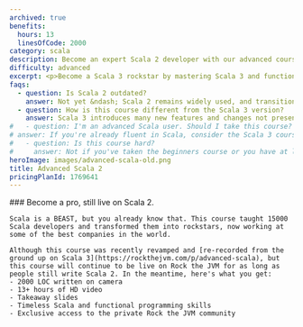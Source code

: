 ```yaml
---
archived: true
benefits:
  hours: 13
  linesOfCode: 2000
category: scala
description: Become an expert Scala 2 developer with our advanced course. Master Scala 2 and functional programming through clear lessons, practical exercises, and a smooth learning curve. Ideal for those already comfortable with Scala 2 essentials, this course will elevate your coding skills to the next level.
difficulty: advanced
excerpt: <p>Become a Scala 3 rockstar by mastering Scala 3 and functional programming with our comprehensive, hands-on advanced course</p>
faqs:
  - question: Is Scala 2 outdated?
    answer: Not yet &ndash; Scala 2 remains widely used, and transitioning to Scala 3 will take time. Additionally, most features you'll learn in this course are still relevant to Scala 3.
  - question: How is this course different from the Scala 3 version?
    answer: Scala 3 introduces many new features and changes not present in Scala 2. The Scala 3 version also includes improved explanations of complex topics, new exercises, a smoother learning curve, and more code.
#   - question: I'm an advanced Scala user. Should I take this course?
# answer: If you're already fluent in Scala, consider the Scala 3 course; you'll likely find it valuable and informative.
#   - question: Is this course hard?
#     answer: Not if you've taken the beginners course or you have at least a year of Scala experience. I've designed the course to give you a challenge, but not too much that it becomes frustrating. In case you struggle with something, we have a whole group on Slack for discussions, and I'm responsive.
heroImage: images/advanced-scala-old.png
title: Advanced Scala 2
pricingPlanId: 1769641
---
```



<CourseLayout>
  <Fragment slot="goal">
    ### Become a pro, still live on Scala 2.

    Scala is a BEAST, but you already know that. This course taught 15000 Scala developers and transformed them into rockstars, now working at some of the best companies in the world.

    Although this course was recently revamped and [re-recorded from the ground up on Scala 3](https://rockthejvm.com/p/advanced-scala), but this course will continue to be live on Rock the JVM for as long as people still write Scala 2. In the meantime, here's what you get:
    - 2000 LOC written on camera
    - 13+ hours of HD video
    - Takeaway slides
    - Timeless Scala and functional programming skills
    - Exclusive access to the private Rock the JVM community

  </Fragment>
</CourseLayout>

